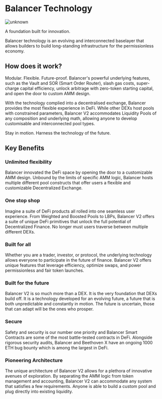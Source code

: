 # Balancer Technology
![unknown](https://user-images.githubusercontent.com/109503546/207839571-7a5b6c44-a542-4255-9f7d-1679ad404673.png)

A foundation built for innovation. 

Balancer technology is an evolving and interconnected baselayer that allows builders to build long-standing infrastructure for the permissionless economy. 

## How does it work?

Modular. Flexible. Future-proof. Balancer's powerful underlying features, such as the Vault and SOR (Smart Order Router), slash gas costs, super-charge capital efficiency, unlock arbitrage with zero-token starting capital, and open the door to custom AMM design.

With the technology complied into a decentralised exchange, Balancer provides the most flexible experience in DeFi. While other DEXs host pools with constrained parameters, Balancer V2  accommodates Liquidity Pools of any composition and underlying math, allowing anyone to develop customisable and interconnected pool types. 

Stay in motion. Harness the technology of the future. 


## Key Benefits

### Unlimited flexibility
Balancer innovated the DeFi space by opening the door to a customizable AMM design. Unbound by the limits of specific AMM logic, Balancer hosts multiple different pool constructs that offer users a flexible and customizable Decentralized Exchange.

### One stop shop
Imagine a suite of DeFi products all rolled into one seamless user experience. From Weighted and Boosted Pools to LBPs, Balancer V2 offers a suite of unique DeFi primitives that unlock the full potential of Decentralized Finance. No longer must users traverse between multiple different DEXs.

### Built for all
Whether you are a trader, investor, or protocol, the underlying technology allows everyone to participate in the future of finance. Balancer V2 offers unique features that leverage efficiency, optimize swaps, and power permissionless and fair token launches.

### Built for the future
Balancer V2 is so much more than a DEX. It is the very foundation that DEXs build off. It is a technology developed for an evolving future, a future that is both unpredictable and constantly in motion. The future is uncertain, those that can adapt will be the ones who prosper.

### Secure
Safety and security is our number one priority and Balancer Smart Contracts are some of the most battle-tested contracts in DeFi. Alongside rigorous security audits, Balancer and Beethoven X have an ongoing 1000 ETH bug bounty which is among the largest in DeFi.

### Pioneering Architecture
The unique architecture of Balancer V2 allows for a plethora of innovative avenues of exploration. By separating the AMM logic from token management and accounting, Balancer V2 can accommodate any system that satisfies a few requirements. Anyone is able to build a custom pool and plug directly into existing liquidity. 
